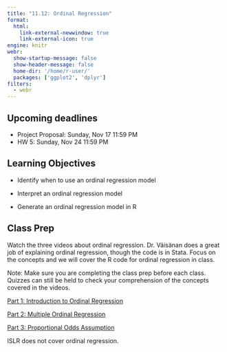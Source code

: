 ```yaml
---
title: "11.12: Ordinal Regression"
format: 
  html:
    link-external-newwindow: true
    link-external-icon: true
engine: knitr
webr: 
  show-startup-message: false
  show-header-message: false
  home-dir: '/home/r-user/'
  packages: ['ggplot2', 'dplyr']
filters:
  - webr
---
```


## Upcoming deadlines

-   Project Proposal: Sunday, Nov 17 11:59 PM
-   HW 5: Sunday, Nov 24 11:59 PM

## Learning Objectives

-   Identify when to use an ordinal regression model

-   Interpret an ordinal regression model

-   Generate an ordinal regression model in R

## Class Prep

Watch the three videos about ordinal regression. Dr. Väisänan does a great job of explaining ordinal regression, though the code is in Stata. Focus on the concepts and we will cover the R code for ordinal regression in class.

Note: Make sure you are completing the class prep before each class. Quizzes can still be held to check your comprehension of the concepts covered in the videos.

[Part 1: Introduction to Ordinal Regression](https://www.youtube.com/watch?v=rPcMcW25PPA&t=1s)

[Part 2: Multiple Ordinal Regression](https://www.youtube.com/watch?v=aiQcFCFtT5k)

[Part 3: Proportional Odds Assumption](https://www.youtube.com/watch?v=iPDwMrw2D30)

ISLR does not cover ordinal regression.
